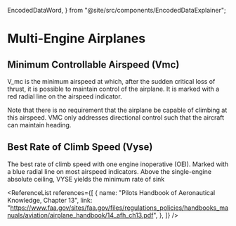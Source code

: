   EncodedDataWord,
} from "@site/src/components/EncodedDataExplainer";

# Multi-Engine Airplanes

## Minimum Controllable Airspeed (Vmc)

V_mc is the minimum airspeed at which, after the sudden critical loss of thrust, it is possible to
maintain control of the airplane. It is marked with a red radial line on the airspeed indicator.

Note that there is no requirement that the airplane be capable of climbing at this airspeed. VMC only addresses directional
control such that the aircraft can maintain heading.

## Best Rate of Climb Speed (Vyse)

The best rate of climb speed with one engine inoperative (OEI). Marked with a blue radial line on most airspeed indicators.
Above the single-engine absolute ceiling, VYSE yields the minimum rate of sink

<ReferenceList
  references={[
    {
      name: "Pilots Handbook of Aeronautical Knowledge, Chapter 13",
      link: "https://www.faa.gov/sites/faa.gov/files/regulations_policies/handbooks_manuals/aviation/airplane_handbook/14_afh_ch13.pdf",
    },
  ]}
/>
